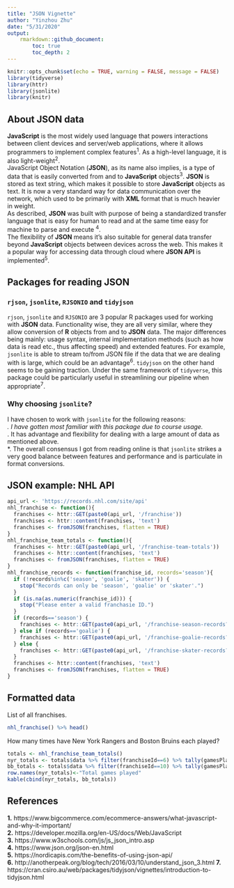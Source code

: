 ```yaml
---
title: "JSON Vignette"
author: "Yinzhou Zhu"
date: "5/31/2020"
output: 
    rmarkdown::github_document:
        toc: true
        toc_depth: 2
---
```


```r
knitr::opts_chunk$set(echo = TRUE, warning = FALSE, message = FALSE)
library(tidyverse)
library(httr)
library(jsonlite)
library(knitr)
```

## About JSON data
**JavaScript** is the most widely used language that powers interactions between client devices and server/web applications, where it allows programmers to implement complex features<sup>1</sup>. As a high-level language, it is also light-weight<sup>2</sup>.  
JavaScript Object Notation (**JSON**), as its name also implies, is a type of data that is easily converted from and to **JavaScript** objects<sup>3</sup>. **JSON** is stored as text string, which makes it possible to store **JavaScript** objects as text. It is now a very standard way for data communication over the network, which used to be primarily with **XML** format that is much heavier in weight.  
As described, **JSON** was built with purpose of being a standardized transfer language that is easy for human to read and at the same time easy for machine to parse and execute <sup>4</sup>.  
The flexibility of **JSON** means it's also suitable for general data transfer beyond **JavaScript** objects between devices across the web. This makes it a popular way for accessing data through cloud where **JSON API** is implemented<sup>5</sup>. 

## Packages for reading JSON  
### `rjson`, `jsonlite`, `RJSONIO` and `tidyjson`  
`rjson`, `jsonlite` and `RJSONIO` are 3 popular R packages used for working with **JSON** data. Functionality wise, they are all very similar, where they allow conversion of **R** objects from and to **JSON** data. The major differences being mainly: usage syntax, internal implementation methods (such as how data is read etc., thus affecting speed) and extended features. For example, `jsonlite` is able to stream to/from JSON file if the data that we are dealing with is large, which could be an advantage<sup>6</sup>. `tidyjson` on the other hand seems to be gaining traction. Under the same framework of `tidyverse`, this package could be particularly useful in streamlining our pipeline when appropriate<sup>7</sup>. 

### Why choosing `jsonlite`?  
I have chosen to work with `jsonlite` for the following reasons:  
*. I have gotten most familiar with this package due to course usage.  
*. It has advantage and flexibility for dealing with a large amount of data as mentioned above.  
*. The overall consensus I got from reading online is that `jsonlite` strikes a very good balance between features and performance and is particulate in format conversions.  

## JSON example: NHL API
```r
api_url <- 'https://records.nhl.com/site/api'
nhl_franchise <- function(){
  franchises <- httr::GET(paste0(api_url, '/franchise'))
  franchises <- httr::content(franchises, 'text')
  franchises <- fromJSON(franchises, flatten = TRUE)
}
nhl_franchise_team_totals <- function(){
  franchises <- httr::GET(paste0(api_url, '/franchise-team-totals'))
  franchises <- httr::content(franchises, 'text')
  franchises <- fromJSON(franchises, flatten = TRUE)
}
nhl_franchise_records <- function(franchise_id, records='season'){
  if (!records%in%c('season', 'goalie', 'skater')) {
    stop("Records can only be 'season', 'goalie' or 'skater'.")
  }
  if (is.na(as.numeric(franchise_id))) {
    stop("Please enter a valid franchasie ID.")
  }
  if (records=='season') {  
    franchises <- httr::GET(paste0(api_url, '/franchise-season-records?cayenneExp=franchiseId=',franchise_id))
  } else if (records=='goalie') {
    franchises <- httr::GET(paste0(api_url, '/franchise-goalie-records?cayenneExp=franchiseId=',franchise_id))
  } else {
    franchises <- httr::GET(paste0(api_url, '/franchise-skater-records?cayenneExp=franchiseId=',franchise_id))
  }
  franchises <- httr::content(franchises, 'text')
  franchises <- fromJSON(franchises, flatten = TRUE)
}
```

## Formatted data
List of all franchises.
```r
nhl_franchise() %>% head()
```
How many times have New York Rangers and Boston Bruins each played?
```r
totals <- nhl_franchise_team_totals()
nyr_totals <- totals$data %>% filter(franchiseId==6) %>% tally(gamesPlayed, name = "New York Rangers")
bb_totals <- totals$data %>% filter(franchiseId==10) %>% tally(gamesPlayed, name = "Boston Bruins")
row.names(nyr_totals)<-"Total games played"
kable(cbind(nyr_totals, bb_totals))
```

## References  
**1.** https://www.bigcommerce.com/ecommerce-answers/what-javascript-and-why-it-important/  
**2.** https://developer.mozilla.org/en-US/docs/Web/JavaScript  
**3.** https://www.w3schools.com/js/js_json_intro.asp  
**4.** https://www.json.org/json-en.html  
**5.** https://nordicapis.com/the-benefits-of-using-json-api/  
**6.** http://anotherpeak.org/blog/tech/2016/03/10/understand_json_3.html
**7.** https://cran.csiro.au/web/packages/tidyjson/vignettes/introduction-to-tidyjson.html
